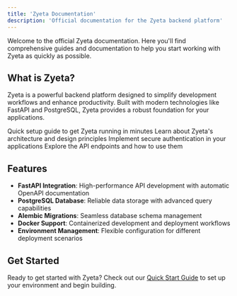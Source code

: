 ```yaml
---
title: 'Zyeta Documentation'
description: 'Official documentation for the Zyeta backend platform'
---
```


Welcome to the official Zyeta documentation. Here you'll find comprehensive guides and documentation to help you start working with Zyeta as quickly as possible.

## What is Zyeta?

Zyeta is a powerful backend platform designed to simplify development workflows and enhance productivity. Built with modern technologies like FastAPI and PostgreSQL, Zyeta provides a robust foundation for your applications.

<CardGroup cols={2}>
  <Card
    title="Getting Started"
    icon="rocket"
    href="/pages/quickstart"
    color="#2AB673"
  >
    Quick setup guide to get Zyeta running in minutes
  </Card>
  <Card
    title="Architecture"
    icon="cube"
    href="/pages/architecture"
    color="#117866"
  >
    Learn about Zyeta's architecture and design principles
  </Card>
  <Card
    title="Authentication"
    icon="lock"
    href="/pages/authentication"
    color="#55D799"
  >
    Implement secure authentication in your applications
  </Card>
  <Card
    title="API Reference"
    icon="code"
    href="/pages/api-reference/overview"
    color="#2AB673"
  >
    Explore the API endpoints and how to use them
  </Card>
</CardGroup>

## Features

- **FastAPI Integration**: High-performance API development with automatic OpenAPI documentation
- **PostgreSQL Database**: Reliable data storage with advanced query capabilities
- **Alembic Migrations**: Seamless database schema management
- **Docker Support**: Containerized development and deployment workflows
- **Environment Management**: Flexible configuration for different deployment scenarios

## Get Started

Ready to get started with Zyeta? Check out our [Quick Start Guide](/pages/quickstart) to set up your environment and begin building. 